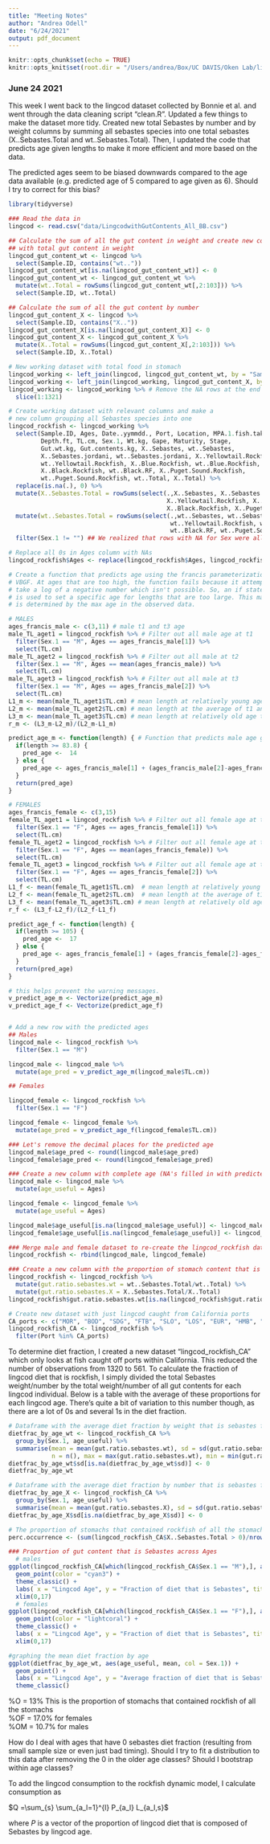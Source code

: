 ```yaml
---
title: "Meeting Notes"
author: "Andrea Odell"
date: "6/24/2021"
output: pdf_document
---
```


```r
knitr::opts_chunk$set(echo = TRUE)
knitr::opts_knit$set(root.dir = "/Users/andrea/Box/UC DAVIS/Oken Lab/lingcod-rockfish")
```

### June 24 2021

This week I went back to the lingcod dataset collected by Bonnie et al. and went through the data cleaning script "clean.R". Updated a few things to make the dataset more tidy. Created new total Sebastes by number and by weight columns by summing all sebastes species into one total sebastes (X..Sebastes.Total and wt..Sebastes.Total). Then, I updated the code that predicts age given lengths to make it more efficient and more based on the data. 

The predicted ages seem to be biased downwards compared to the age data available (e.g. predicted age of 5 compared to age given as 6). Should I try to correct for this bias? 

```r
library(tidyverse)

### Read the data in
lingcod <- read.csv("data/LingcodwithGutContents_All_BB.csv")

## Calculate the sum of all the gut content in weight and create new column
## with total gut content in weight
lingcod_gut_content_wt <- lingcod %>% 
  select(Sample.ID, contains("wt.."))
lingcod_gut_content_wt[is.na(lingcod_gut_content_wt)] <- 0
lingcod_gut_content_wt <- lingcod_gut_content_wt %>% 
  mutate(wt..Total = rowSums(lingcod_gut_content_wt[,2:103])) %>% 
  select(Sample.ID, wt..Total)

## Calculate the sum of all the gut content by number
lingcod_gut_content_X <- lingcod %>% 
  select(Sample.ID, contains("X.."))
lingcod_gut_content_X[is.na(lingcod_gut_content_X)] <- 0
lingcod_gut_content_X <- lingcod_gut_content_X %>% 
  mutate(X..Total = rowSums(lingcod_gut_content_X[,2:103])) %>% 
  select(Sample.ID, X..Total)

# New working dataset with total food in stomach  
lingcod_working <- left_join(lingcod, lingcod_gut_content_wt, by = "Sample.ID")
lingcod_working <- left_join(lingcod_working, lingcod_gut_content_X, by = "Sample.ID")
lingcod_working <- lingcod_working %>% # Remove the NA rows at the end
  slice(1:1321)

# Create working dataset with relevant columns and make a
# new column grouping all Sebastes species into one
lingcod_rockfish <- lingcod_working %>%
  select(Sample.ID, Ages, Date..yymmdd., Port, Location, MPA.1.fish.take.prohibited., Lat, Long,
         Depth.ft, TL.cm, Sex.1, Wt.kg, Gape, Maturity, Stage, 
         Gut.wt.kg, Gut.contents.kg, X..Sebastes, wt..Sebastes, 
         X..Sebastes.jordani, wt..Sebastes.jordani, X..Yellowtail.Rockfish,
         wt..Yellowtail.Rockfish, X..Blue.Rockfish, wt..Blue.Rockfish,
         X..Black.Rockfish, wt..Black.RF, X..Puget.Sound.Rockfish,
         wt..Puget.Sound.Rockfish, wt..Total, X..Total) %>% 
  replace(is.na(.), 0) %>%
  mutate(X..Sebastes.Total = rowSums(select(.,X..Sebastes, X..Sebastes.jordani,
                                            X..Yellowtail.Rockfish, X..Blue.Rockfish,
                                            X..Black.Rockfish, X..Puget.Sound.Rockfish))) %>% 
  mutate(wt..Sebastes.Total = rowSums(select(.,wt..Sebastes, wt..Sebastes.jordani,
                                             wt..Yellowtail.Rockfish, wt..Blue.Rockfish,
                                             wt..Black.RF, wt..Puget.Sound.Rockfish))) %>% 
  filter(Sex.1 != "") ## We realized that rows with NA for Sex were all just 0s

# Replace all 0s in Ages column with NAs
lingcod_rockfish$Ages <- replace(lingcod_rockfish$Ages, lingcod_rockfish$Ages == 0, NA)

# Create a function that predicts age using the francis parameterization of the 
# VBGF. At ages that are too high, the function fails because it attempts to 
# take a log of a negative number which isn't possible. So, an if statement
# is used to set a specific age for lengths that are too large. This max age is 
# is determined by the max age in the observed data.

# MALES
ages_francis_male <- c(3,11) # male t1 and t3 age
male_TL_aget1 = lingcod_rockfish %>% # Filter out all male age at t1
  filter(Sex.1 == "M", Ages == ages_francis_male[1]) %>% 
  select(TL.cm)
male_TL_aget2 = lingcod_rockfish %>% # Filter out all male at t2
  filter(Sex.1 == "M", Ages == mean(ages_francis_male)) %>% 
  select(TL.cm)
male_TL_aget3 = lingcod_rockfish %>% # Filter out all male at t3
  filter(Sex.1 == "M", Ages == ages_francis_male[2]) %>% 
  select(TL.cm)
L1_m <- mean(male_TL_aget1$TL.cm) # mean length at relatively young age t1 (age 3 used here)
L2_m <- mean(male_TL_aget2$TL.cm) # mean length at the average of t1 and t2 (age 7 used here)
L3_m <- mean(male_TL_aget3$TL.cm) # mean length at relatively old age t2 (age 11 used here)
r_m <- (L3_m-L2_m)/(L2_m-L1_m)

predict_age_m <- function(length) { # Function that predicts male age given length
  if(length >= 83.8) {
    pred_age <-  14
  } else {
    pred_age <- ages_francis_male[1] + (ages_francis_male[2]-ages_francis_male[1])*((log(1-(1-r_m^2)*((length-L1_m)/(L3_m-L1_m))))/(2*log(r_m)))
  }
  return(pred_age) 
}

# FEMALES
ages_francis_female <- c(3,15)
female_TL_aget1 = lingcod_rockfish %>% # Filter out all female age at t1
  filter(Sex.1 == "F", Ages == ages_francis_female[1]) %>% 
  select(TL.cm)
female_TL_aget2 = lingcod_rockfish %>% # Filter out all female age at t2
  filter(Sex.1 == "F", Ages == mean(ages_francis_female)) %>% 
  select(TL.cm)
female_TL_aget3 = lingcod_rockfish %>% # Filter out all female age at t2
  filter(Sex.1 == "F", Ages == ages_francis_female[2]) %>% 
  select(TL.cm)
L1_f <- mean(female_TL_aget1$TL.cm)  # mean length at relatively young age t1 (age 3 used here)
L2_f <- mean(female_TL_aget2$TL.cm)  # mean length at the average of t1 and t2 (age 9 used here)
L3_f <- mean(female_TL_aget3$TL.cm) # mean length at relatively old age t2 (age 15 used here)
r_f <- (L3_f-L2_f)/(L2_f-L1_f)

predict_age_f <- function(length) {
  if(length >= 105) {
    pred_age <-  17
  } else {
    pred_age <- ages_francis_female[1] + (ages_francis_female[2]-ages_francis_female[1])*((log(1-(1-r_f^2)*((length-L1_f)/(L3_f-L1_f))))/(2*log(r_f)))
  }
  return(pred_age) 
}

# this helps prevent the warning messages.
v_predict_age_m <- Vectorize(predict_age_m)
v_predict_age_f <- Vectorize(predict_age_f)


# Add a new row with the predicted ages
## Males
lingcod_male <- lingcod_rockfish %>% 
  filter(Sex.1 == "M")

lingcod_male <- lingcod_male %>% 
  mutate(age_pred = v_predict_age_m(lingcod_male$TL.cm))

## Females

lingcod_female <- lingcod_rockfish %>% 
  filter(Sex.1 == "F")

lingcod_female <- lingcod_female %>% 
  mutate(age_pred = v_predict_age_f(lingcod_female$TL.cm))

### Let's remove the decimal places for the predicted age
lingcod_male$age_pred <- round(lingcod_male$age_pred)
lingcod_female$age_pred <- round(lingcod_female$age_pred)

### Create a new column with complete age (NA's filled in with predicted)
lingcod_male <- lingcod_male %>% 
  mutate(age_useful = Ages)

lingcod_female <- lingcod_female %>% 
  mutate(age_useful = Ages)

lingcod_male$age_useful[is.na(lingcod_male$age_useful)] <- lingcod_male$age_pred[is.na(lingcod_male$age_useful)]
lingcod_female$age_useful[is.na(lingcod_female$age_useful)] <- lingcod_female$age_pred[is.na(lingcod_female$age_useful)]

### Merge male and female dataset to re-create the lingcod_rockfish dataset
lingcod_rockfish <- rbind(lingcod_male, lingcod_female)

### Create a new column with the proportion of stomach content that is sebastes
lingcod_rockfish <- lingcod_rockfish %>% 
  mutate(gut.ratio.sebastes.wt = wt..Sebastes.Total/wt..Total) %>% 
  mutate(gut.ratio.sebastes.X = X..Sebastes.Total/X..Total)
lingcod_rockfish$gut.ratio.sebastes.wt[is.na(lingcod_rockfish$gut.ratio.sebastes.wt)] <- 0

# Create new dataset with just lingcod caught from California ports
CA_ports <- c("MOR", "BOD", "SDG", "FTB", "SLO", "LOS", "EUR", "HMB", "MON", "EME", "SBA")
lingcod_rockfish_CA <- lingcod_rockfish %>% 
  filter(Port %in% CA_ports)
```

To determine diet fraction, I created a new dataset "lingcod_rockfish_CA" which only looks at fish caught off ports within California. This reduced the number of observations from 1320 to 561. To calculate the fraction of lingcod diet that is rockfish, I simply divided the total Sebastes weight/number by the total weight/number of all gut contents for each lingcod individual. Below is a table with the average of these proportions for each lingcod age. There's quite a bit of variation to this number though, as there are a lot of 0s and several 1s in the diet fraction. 

```r
# Dataframe with the average diet fraction by weight that is sebastes for each age and sex 
dietfrac_by_age_wt <- lingcod_rockfish_CA %>% 
  group_by(Sex.1, age_useful) %>% 
  summarise(mean = mean(gut.ratio.sebastes.wt), sd = sd(gut.ratio.sebastes.wt), 
            n = n(), max = max(gut.ratio.sebastes.wt), min = min(gut.ratio.sebastes.wt))
dietfrac_by_age_wt$sd[is.na(dietfrac_by_age_wt$sd)] <- 0
dietfrac_by_age_wt

# Dataframe with the average diet fraction by number that is sebastes for each age and sex 
dietfrac_by_age_X <- lingcod_rockfish_CA %>% 
  group_by(Sex.1, age_useful) %>% 
  summarise(mean = mean(gut.ratio.sebastes.X), sd = sd(gut.ratio.sebastes.X), n = n())
dietfrac_by_age_X$sd[is.na(dietfrac_by_age_X$sd)] <- 0

# The proportion of stomachs that contained rockfish of all the stomachs
perc.occurrence <- (sum(lingcod_rockfish_CA$X..Sebastes.Total > 0)/nrow(lingcod_rockfish_CA))*100

### Proportion of gut content that is Sebastes across Ages
  # males
ggplot(lingcod_rockfish_CA[which(lingcod_rockfish_CA$Sex.1 == "M"),], aes(age_useful, gut.ratio.sebastes.wt)) +
  geom_point(color = "cyan3") +
  theme_classic() +
  labs( x = "Lingcod Age", y = "Fraction of diet that is Sebastes", title = "Male") +
  xlim(0,17)
  # females
ggplot(lingcod_rockfish_CA[which(lingcod_rockfish_CA$Sex.1 == "F"),], aes(age_useful, gut.ratio.sebastes.wt)) +
  geom_point(color = "lightcoral") +
  theme_classic() +
  labs( x = "Lingcod Age", y = "Fraction of diet that is Sebastes", title = "Female") +
  xlim(0,17)

#graphing the mean diet fraction by age
ggplot(dietfrac_by_age_wt, aes(age_useful, mean, col = Sex.1)) +
  geom_point() +
  labs( x = "Lingcod Age", y = "Average fraction of diet that is Sebastes") +
  theme_classic()
```


%O = 13% This is the proportion of stomachs that contained rockfish of all the stomachs  
%OF = 17.0% for females  
%OM = 10.7% for males  

How do I deal with ages that have 0 sebastes diet fraction (resulting from small sample size or even just bad timing). Should I try to fit a distribution to this data after removing the 0 in the older age classes? Should I bootstrap within age classes?

To add the lingcod consumption to the rockfish dynamic model, I calculate consumption as 

$Q =\sum_{s} \sum_{a_l=1}^{l} P_{a_l} L_{a_l,s}$ 

where $P$ is a vector of the proportion of lingcod diet that is composed of Sebastes by lingcod age.





